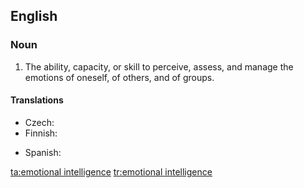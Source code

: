 ==English==
{{wikipedia}}
===Noun===
{{en-noun|-|sg=[[emotional]] [[intelligence]]}}

# {{psychology}} The ability, capacity, or skill to perceive, assess, and manage the emotions of oneself, of others, and of groups.

====Translations====
{{trans-top|ability}}
* Czech: {{t-|cs|emoční inteligence|f}}
* Finnish: {{t-|fi|tunneäly}}
{{trans-mid}}
* Spanish: {{t|es|inteligencia emocional|f}}
{{trans-bottom}}

[[ta:emotional intelligence]]
[[tr:emotional intelligence]]